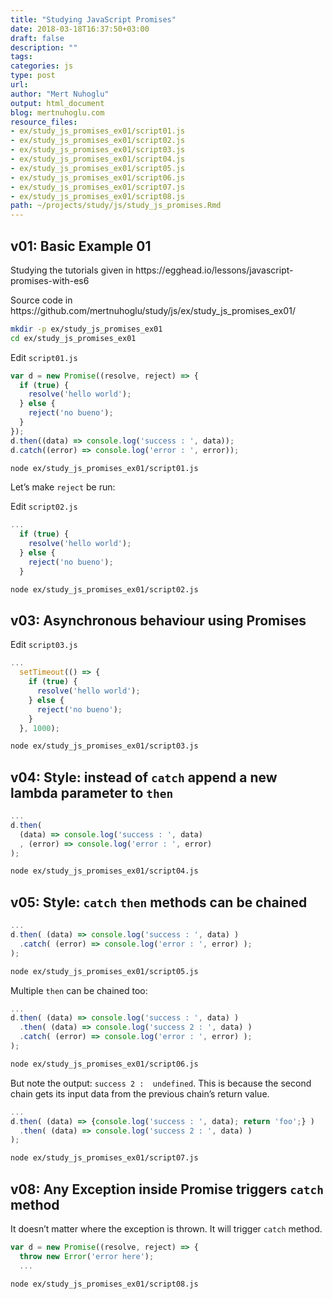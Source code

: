 ```yaml
---
title: "Studying JavaScript Promises"
date: 2018-03-18T16:37:50+03:00 
draft: false
description: ""
tags:
categories: js
type: post
url:
author: "Mert Nuhoglu"
output: html_document
blog: mertnuhoglu.com
resource_files:
- ex/study_js_promises_ex01/script01.js
- ex/study_js_promises_ex01/script02.js
- ex/study_js_promises_ex01/script03.js
- ex/study_js_promises_ex01/script04.js
- ex/study_js_promises_ex01/script05.js
- ex/study_js_promises_ex01/script06.js
- ex/study_js_promises_ex01/script07.js
- ex/study_js_promises_ex01/script08.js
path: ~/projects/study/js/study_js_promises.Rmd
---
```


<style>
  .main-container {
    max-width: 1600px !important;
  }
</style>

## v01: Basic Example 01

Studying the tutorials given in https://egghead.io/lessons/javascript-promises-with-es6

Source code in https://github.com/mertnuhoglu/study/js/ex/study_js_promises_ex01/

``` bash
mkdir -p ex/study_js_promises_ex01
cd ex/study_js_promises_ex01
``` 

Edit `script01.js`

``` js
var d = new Promise((resolve, reject) => {
  if (true) {
    resolve('hello world');
  } else {
    reject('no bueno');
  }
});
d.then((data) => console.log('success : ', data));
d.catch((error) => console.log('error : ', error));
``` 

``` bash
node ex/study_js_promises_ex01/script01.js
``` 

Let's make `reject` be run:

Edit `script02.js`

``` js
...
  if (true) {
    resolve('hello world');
  } else {
    reject('no bueno');
  }
``` 

``` bash
node ex/study_js_promises_ex01/script02.js
``` 

## v03: Asynchronous behaviour using Promises

Edit `script03.js`

``` js
...
  setTimeout(() => {
    if (true) {
      resolve('hello world');
    } else {
      reject('no bueno');
    }
  }, 1000);
``` 

``` bash
node ex/study_js_promises_ex01/script03.js
``` 

## v04: Style: instead of `catch` append a new lambda parameter to `then`

``` js
...
d.then(
  (data) => console.log('success : ', data)
  , (error) => console.log('error : ', error)
);
``` 

``` bash
node ex/study_js_promises_ex01/script04.js
``` 

## v05: Style: `catch` `then` methods can be chained

``` js
...
d.then( (data) => console.log('success : ', data) )
  .catch( (error) => console.log('error : ', error) );
);
``` 

``` bash
node ex/study_js_promises_ex01/script05.js
``` 

Multiple `then` can be chained too:

``` js
...
d.then( (data) => console.log('success : ', data) )
  .then( (data) => console.log('success 2 : ', data) )
  .catch( (error) => console.log('error : ', error) );
);
``` 

``` bash
node ex/study_js_promises_ex01/script06.js
``` 

But note the output: `success 2 :  undefined`. This is because the second chain gets its input data from the previous chain's return value.

``` js
...
d.then( (data) => {console.log('success : ', data); return 'foo';} )
  .then( (data) => console.log('success 2 : ', data) )
);
``` 

``` bash
node ex/study_js_promises_ex01/script07.js
``` 

## v08: Any Exception inside Promise triggers `catch` method

It doesn't matter where the exception is thrown. It will trigger `catch` method.

``` js
var d = new Promise((resolve, reject) => {
  throw new Error('error here');
  ...
``` 

``` bash
node ex/study_js_promises_ex01/script08.js
``` 

